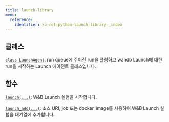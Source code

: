 ```yaml
---
title: launch-library
menu:
  reference:
    identifier: ko-ref-python-launch-library-_index
---
```


## 클래스

[`class LaunchAgent`](./launch-library/launchagent): run queue에 주어진 run을 폴링하고 wandb Launch에 대한 run을 시작하는 Launch 에이전트 클래스입니다.

## 함수

[`launch(...)`](./launch-library/launch): W&B Launch 실험을 시작합니다.

[`launch_add(...)`](./launch-library/launch_add): 소스 URI, job 또는 docker_image를 사용하여 W&B Launch 실험을 대기열에 추가합니다.
